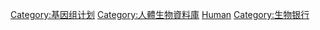 {{Commons category|Human genome projects}}
[[Category:基因组计划|Category:基因组计划]]
[[Category:人體生物資料庫|Category:人體生物資料庫]]
[[Category:以科學計畫命名的分類|Human]]
[[Category:生物银行|Category:生物银行]]